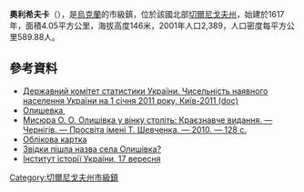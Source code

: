 {{no footnotes|time=2015-09-15T01:27:32+00:00}}
{{coord|51|13|17|N|31|19|58|E|scale:30000|display=title}}

'''奧利希夫卡'''（{{lang-uk|Олишівка}}），是[[烏克蘭|烏克蘭]]的市級鎮，位於該國北部[[切爾尼戈夫州|切爾尼戈夫州]]，始建於1617年，面積4.05平方公里，海拔高度146米，2001年人口2,389，人口密度每平方公里589.88人。

==參考資料==
*[https://web.archive.org/web/20121010205321/http://stat6.stat.lviv.ua/PXWEB2007/ukr/publ/2011/chnas.zip Державний комітет статистики України. Чисельність наявного населення України на 1 січня 2011 року, Київ-2011 (doc)]
* [https://drive.google.com/file/d/0B9EyeQe6VOzoTzZSZFZYTDZINjQ/edit?usp=sharing Олишевка ]{{Wayback|url=https://drive.google.com/file/d/0B9EyeQe6VOzoTzZSZFZYTDZINjQ/edit?usp=sharing |date=20160527135325 }}
* [http://www.siver-litopis.cn.ua/rab/misura/olishivka.pdf Мисюра О. О. Олишівка у вінку століть: Краєзнавче видання. — Чернігів. — Просвіта імені Т. Шевченка. — 2010. — 128 с.]
* [http://gska2.rada.gov.ua/pls/z7502/A005?rdat1=19.07.2008&rf7571=41351 Облікова картка]{{dead link|date=2017年12月 |bot=InternetArchiveBot |fix-attempted=yes }}
* [https://web.archive.org/web/20160306223713/http://tour-cn.com.ua/publ/chernigivskij_rajon/zvidki_pishla_nazva_sela_olishivka/106-1-0-713 Звідки пішла назва села Олишівка?]
* [http://www.history.org.ua/?hrono Інститут історії України, 17 вересня]{{Wayback|url=http://www.history.org.ua/?hrono |date=20160629080207 }}

{{DEFAULTSORT:Олишівка}}
[[Category:切爾尼戈夫州市級鎮|Category:切爾尼戈夫州市級鎮]]


{{Chernihiv-geo-stub}}